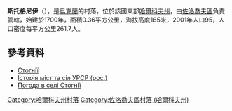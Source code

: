 {{coord|50|22|9|N|35|56|35|E|scale:100000_region:UA|display=title}}

'''斯托格尼伊'''（{{lang-uk|Стогнії}}），是[[烏克蘭|烏克蘭]]的村落，位於該國東部[[哈爾科夫州|哈爾科夫州]]，由[[佐洛喬夫區_(哈爾科夫州)|佐洛喬夫區]]負責管轄，始建於1700年，面積0.36平方公里，海拔高度165米，2001年人口95，人口密度每平方公里261.7人。

==參考資料==
*[http://w1.c1.rada.gov.ua/pls/z7502/A005?rdat1=12.09.2011&rf7571=33186 Стогнії]{{dead link|date=2018年3月 |bot=InternetArchiveBot |fix-attempted=yes }}
* [https://web.archive.org/web/20101221071856/http://www.igsu.org.ua/Harkovskja.obl/Zoloczevskij.rajon/Odnorobovka.html Історія міст та сіл УРСР (рос.)]
* [http://weather.in.ua/ua/har'kovskaja/25299 Погода в селі Стогнії] {{Wayback|url=http://weather.in.ua/ua/har%27kovskaja/25299 |date=20160323034447 }}

{{DEFAULTSORT:Стогнії}}
[[Category:哈爾科夫州村落|Category:哈爾科夫州村落]]
[[Category:佐洛喬夫區村落_(哈爾科夫州)|Category:佐洛喬夫區村落 (哈爾科夫州)]]


{{Kharkiv-geo-stub}}
